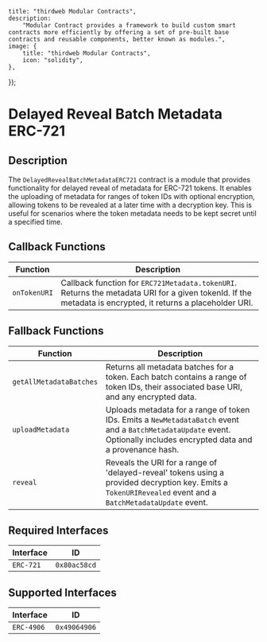 

    title: "thirdweb Modular Contracts",
    description:
        "Modular Contract provides a framework to build custom smart contracts more efficiently by offering a set of pre-built base contracts and reusable components, better known as modules.",
    image: {
        title: "thirdweb Modular Contracts",
        icon: "solidity",
    },
});

# Delayed Reveal Batch Metadata ERC-721

## Description

The `DelayedRevealBatchMetadataERC721` contract is a module that provides functionality for delayed reveal of metadata for ERC-721 tokens. It enables the uploading of metadata for ranges of token IDs with optional encryption, allowing tokens to be revealed at a later time with a decryption key. This is useful for scenarios where the token metadata needs to be kept secret until a specified time.

## Callback Functions

| Function   | Description                                                                |
|------------|----------------------------------------------------------------------------|
| `onTokenURI` | Callback function for `ERC721Metadata.tokenURI`. Returns the metadata URI for a given tokenId. If the metadata is encrypted, it returns a placeholder URI. |

## Fallback Functions

| Function                | Description                                                                             |
|-------------------------|-----------------------------------------------------------------------------------------|
| `getAllMetadataBatches` | Returns all metadata batches for a token. Each batch contains a range of token IDs, their associated base URI, and any encrypted data. |
| `uploadMetadata`        | Uploads metadata for a range of token IDs. Emits a `NewMetadataBatch` event and a `BatchMetadataUpdate` event. Optionally includes encrypted data and a provenance hash. |
| `reveal`                | Reveals the URI for a range of 'delayed-reveal' tokens using a provided decryption key. Emits a `TokenURIRevealed` event and a `BatchMetadataUpdate` event. |

## Required Interfaces

| Interface  | ID          |
|------------|-------------|
| `ERC-721`  | `0x80ac58cd`|

## Supported Interfaces

| Interface  | ID          |
|------------|-------------|
| `ERC-4906` | `0x49064906`|

